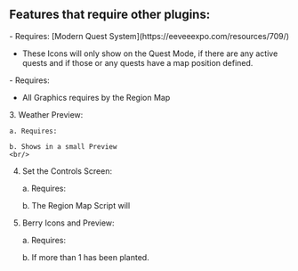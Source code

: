 ## Features that require other plugins:
<Callout type="random" title="Quest Icons and Quest Preview">
  - Requires: [Modern Quest System](https://eeveeexpo.com/resources/709/)

  - These Icons will only show on the Quest Mode, if there are any      active quests and if those or any quests have a map position defined.
</Callout>
<Callout type="random" title="Poke Gear Themes">
  - Requires:

  - All Graphics requires by the Region Map 
</Callout>
3. Weather Preview:

    a. Requires:

    b. Shows in a small Preview
    <br/>
4. Set the Controls Screen:

    a. Requires: 

    b. The Region Map Script will 
    <br/>
5. Berry Icons and Preview:

    a. Requires: 

    b. If more than 1 has been planted.